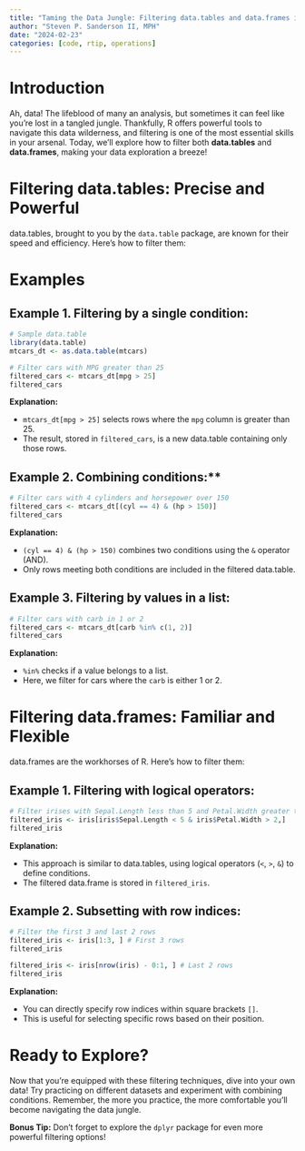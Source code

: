 ```yaml
---
title: "Taming the Data Jungle: Filtering data.tables and data.frames in R"
author: "Steven P. Sanderson II, MPH"
date: "2024-02-23"
categories: [code, rtip, operations]
---
```


# Introduction

Ah, data! The lifeblood of many an analysis, but sometimes it can feel like you're lost in a tangled jungle. Thankfully, R offers powerful tools to navigate this data wilderness, and filtering is one of the most essential skills in your arsenal. Today, we'll explore how to filter both **data.tables** and **data.frames**, making your data exploration a breeze!

# Filtering data.tables: Precise and Powerful

data.tables, brought to you by the `data.table` package, are known for their speed and efficiency. Here's how to filter them:

# Examples

## Example 1. Filtering by a single condition:

```r
# Sample data.table
library(data.table)
mtcars_dt <- as.data.table(mtcars)

# Filter cars with MPG greater than 25
filtered_cars <- mtcars_dt[mpg > 25]
filtered_cars
```

**Explanation:**

- `mtcars_dt[mpg > 25]` selects rows where the `mpg` column is greater than 25.
- The result, stored in `filtered_cars`, is a new data.table containing only those rows.

## Example 2. Combining conditions:**

```r
# Filter cars with 4 cylinders and horsepower over 150
filtered_cars <- mtcars_dt[(cyl == 4) & (hp > 150)]
filtered_cars
```

**Explanation:**

- `(cyl == 4) & (hp > 150)` combines two conditions using the `&` operator (AND).
- Only rows meeting both conditions are included in the filtered data.table.

## Example 3. Filtering by values in a list:

```r
# Filter cars with carb in 1 or 2
filtered_cars <- mtcars_dt[carb %in% c(1, 2)]
filtered_cars
```

**Explanation:**

- `%in%` checks if a value belongs to a list.
- Here, we filter for cars where the `carb` is either 1 or 2.

# Filtering data.frames: Familiar and Flexible

data.frames are the workhorses of R. Here's how to filter them:

## Example 1. Filtering with logical operators:

```r
# Filter irises with Sepal.Length less than 5 and Petal.Width greater than 2
filtered_iris <- iris[iris$Sepal.Length < 5 & iris$Petal.Width > 2,]
filtered_iris
```

**Explanation:**

- This approach is similar to data.tables, using logical operators (`<`, `>`, `&`) to define conditions.
- The filtered data.frame is stored in `filtered_iris`.

## Example 2. Subsetting with row indices:

```r
# Filter the first 3 and last 2 rows
filtered_iris <- iris[1:3, ] # First 3 rows
filtered_iris

filtered_iris <- iris[nrow(iris) - 0:1, ] # Last 2 rows
filtered_iris
```

**Explanation:**

- You can directly specify row indices within square brackets `[]`.
- This is useful for selecting specific rows based on their position.

# Ready to Explore?

Now that you're equipped with these filtering techniques, dive into your own data! Try practicing on different datasets and experiment with combining conditions. Remember, the more you practice, the more comfortable you'll become navigating the data jungle.

**Bonus Tip:** Don't forget to explore the `dplyr` package for even more powerful filtering options!
